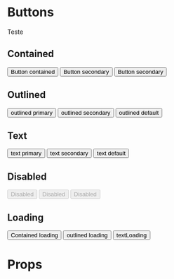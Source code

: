 



<Meta title="Button" component={Button} />

# Buttons

Teste

## Contained

<Canvas>
  <Story name="Contained">
    <Box
      component="div"
      display="grid"
      gridGap="10px"
      gridTemplateColumns="1fr 1fr 1fr"
    >
      <Button variant="contained" color="primary">
        Button contained
      </Button>
      <Button variant="contained" color="secondary">
        Button secondary
      </Button>
      <Button variant="contained" color="default">
        Button secondary
      </Button>
    </Box>
  </Story>
</Canvas>

## Outlined

<Canvas>
  <Story name="Outlined">
    <Box
      component="div"
      display="grid"
      gridGap="10px"
      gridTemplateColumns="1fr 1fr 1fr"
    >
      <Button variant="outlined" color="primary">
        outlined primary
      </Button>
      <Button variant="outlined" color="secondary">
        outlined secondary
      </Button>
      <Button variant="outlined" color="default">
        outlined default
      </Button>
    </Box>
  </Story>
</Canvas>

## Text

<Canvas>
  <Story name="Text">
    <Box
      component="div"
      display="grid"
      gridGap="10px"
      gridTemplateColumns="1fr 1fr 1fr"
    >
      <Button variant="text" color="primary">
        text primary
      </Button>
      <Button variant="text" color="secondary">
        text secondary
      </Button>
      <Button variant="text" color="default">
        text default
      </Button>
    </Box>
  </Story>
</Canvas>

## Disabled

<Canvas>
  <Story name="Disabled">
    <Box
      component="div"
      display="grid"
      gridGap="10px"
      gridTemplateColumns="1fr 1fr 1fr"
    >
      <Button variant="contained" disabled>
        Disabled
      </Button>
      <Button variant="outlined" disabled>
        Disabled
      </Button>
      <Button variant="text" disabled>
        Disabled
      </Button>
    </Box>
  </Story>
</Canvas>

## Loading

<Canvas>
  <Story name="Loading">
    <Box
      component="div"
      display="grid"
      gridGap="10px"
      gridTemplateColumns="1fr 1fr 1fr"
    >
      <Button variant="contained" loading>
        Contained loading
      </Button>
      <Button variant="outlined" loading>
        outlined loading
      </Button>
      <Button variant="text" loading>
        textLoading
      </Button>
    </Box>
  </Story>
</Canvas>

# Props

<Props to={Button} />
